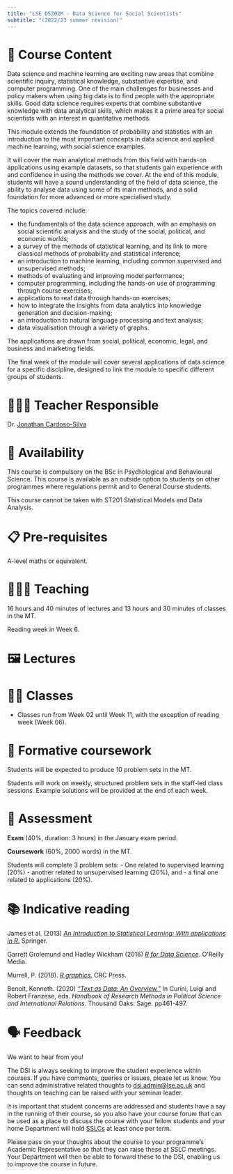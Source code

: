 ```yaml
---
title: "LSE DS202M - Data Science for Social Scientists"
subtitle: "(2022/23 summer revision)"
---
```


# 📑 Course Content

Data science and machine learning are exciting new areas that combine scientific inquiry, statistical knowledge, substantive expertise, and computer programming. One of the main challenges for businesses and policy makers when using big data is to find people with the appropriate skills. Good data science requires experts that combine substantive knowledge with data analytical skills, which makes it a prime area for social scientists with an interest in quantitative methods.

This module extends the foundation of probability and statistics with an introduction to the most important concepts in data science and applied machine learning, with social science examples.

It will cover the main analytical methods from this field with hands-on applications using example datasets, so that students gain experience with and confidence in using the methods we cover. At the end of this module, students will have a sound understanding of the field of data science, the ability to analyse data using some of its main methods, and a solid foundation for more advanced or more specialised study.

The topics covered include:

-   the fundamentals of the data science approach, with an emphasis on social scientific analysis and the study of the social, political, and economic worlds;
-   a survey of the methods of statistical learning, and its link to more classical methods of probability and statistical inference;
-   an introduction to machine learning, including common supervised and unsupervised methods;
-   methods of evaluating and improving model performance;
-   computer programming, including the hands-on use of programming through course exercises;
-   applications to real data through hands-on exercises;
-   how to integrate the insights from data analytics into knowledge generation and decision-making;
-   an introduction to natural language processing and text analysis;
-   data visualisation through a variety of graphs.

The applications are drawn from social, political, economic, legal, and business and marketing fields.

The final week of the module will cover several applications of data science for a specific discipline, designed to link the module to specific different groups of students.


# 👨🏻‍🏫 Teacher Responsible

Dr. [Jonathan Cardoso-Silva](https://www.lse.ac.uk/DSI/People/Jonathan-Cardoso-Silva) 

# 🔑 Availability
This course is compulsory on the BSc in Psychological and Behavioural Science. This course is available as an outside option to students on other programmes where regulations permit and to General Course students.

This course cannot be taken with ST201 Statistical Models and Data Analysis.

# 📋 Pre-requisites

A-level maths or equivalent. 


# 👨🏻‍🏫 Teaching

16 hours and 40 minutes of lectures and 13 hours and 30 minutes of classes in the MT.

Reading week in Week 6.

# 🖼️ Lectures

<mark class="todo"></mark>

# 👩‍💻 Classes

-   Classes run from Week 02 until Week 11, with the exception of reading week (Week 06).

# 📒 Formative coursework

Students will be expected to produce 10 problem sets in the MT.

Students will work on weekly, structured problem sets in the staff-led class sessions. Example solutions will be provided at the end of each week.

# 📔 Assessment

**Exam** (40%, duration: 3 hours) in the January exam period.

**Coursework** (60%, 2000 words) in the MT.

Students will complete 3 problem sets:
- One related to supervised learning (20%)
- another related to unsupervised learning (20%), and 
- a final one related to applications (20%). 

# 📚 Indicative reading

James et al. (2013) [*An Introduction to Statistical Learning: With applications in R*.](https://www.statlearning.com/) Springer. 

Garrett Grolemund and Hadley Wickham (2016) [*R for Data Science*](https://r4ds.had.co.nz/). O'Reilly Media. 

Murrell, P. (2018). [*R graphics.*](https://www.stat.auckland.ac.nz/~paul/RGraphics/rgraphics.html) CRC Press.

Benoit, Kenneth. (2020) [*"Text as Data: An Overview."*](https://methods.sagepub.com/book/research-methods-in-political-science-and-international-relations/i4365.xml) In Curini, Luigi and Robert Franzese, eds. *Handbook of Research Methods in Political Science and International Relations*. Thousand Oaks: Sage. pp461-497.


# 🗣️ Feedback
We want to hear from you!

The DSI is always seeking to improve the student experience within courses. If you have comments, queries or issues, please let us know. You can send administrative related thoughts to [dsi.admin@lse.ac.uk](http://dsi.admin@lse.ac.uk/) and thoughts on teaching can be raised with your seminar leader.

It is important that student concerns are addressed and students have a say in the running of their course, so you also have your course forum that can be used as a place to discuss the course with your fellow students and your home Department will hold [SSLCs](https://info.lse.ac.uk/current-students/Assets/Articles/student-voice) at least once per term. 

Please pass on your thoughts about the course to your programme's Academic Representative so that they can raise these at SSLC meetings. Your Department will then be able to forward these to the DSI, enabling us to improve the course in future.